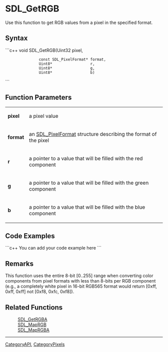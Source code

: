 <!-- pragma section-numbers off -->
<!-- pragma disable-camelcase -->

= SDL_GetRGB =
Use this function to get RGB values from a pixel in the specified format. 


== Syntax ==
```c++
void SDL_GetRGB(Uint32                 pixel,
                const SDL_PixelFormat* format,
                Uint8*                 r, 
                Uint8*                 g, 
                Uint8*                 b)
```

== Function Parameters ==
{|
|'''pixel'''
|a pixel value
|-
|'''format'''
|an [[SDL_PixelFormat]] structure describing the format of the pixel
|-
|'''r'''
|a pointer to a value that will be filled with the red component
|-
|'''g'''
|a pointer to a value that will be filled with the green component
|-
|'''b'''
|a pointer to a value that will be filled with the blue component
|}

== Code Examples ==
```c++
You can add your code example here
```

== Remarks ==
This function uses the entire 8-bit [0..255] range when converting color components from pixel formats with less than 8-bits per RGB component (e.g., a completely white pixel in 16-bit RGB565 format would return [0xff, 0xff, 0xff] not [0xf8, 0xfc, 0xf8]). 

== Related Functions ==
:[[SDL_GetRGBA]]
:[[SDL_MapRGB]]
:[[SDL_MapRGBA]]

----
[[CategoryAPI]], [[CategoryPixels]]

